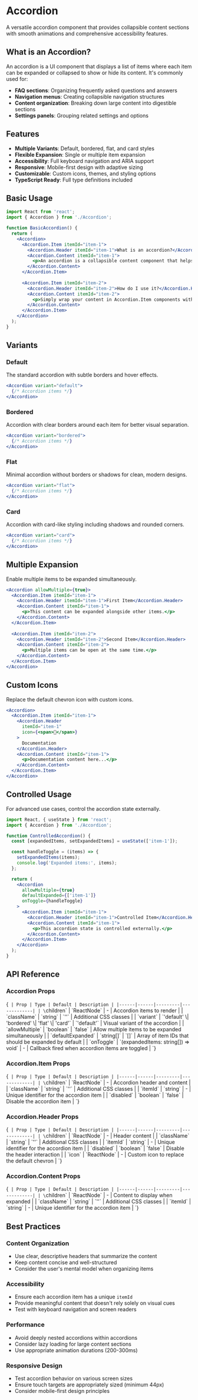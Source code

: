 
<Meta of={AccordionStories} />

# Accordion

A versatile accordion component that provides collapsible content sections with smooth animations and comprehensive accessibility features.

## What is an Accordion?

An accordion is a UI component that displays a list of items where each item can be expanded or collapsed to show or hide its content. It's commonly used for:

- **FAQ sections**: Organizing frequently asked questions and answers
- **Navigation menus**: Creating collapsible navigation structures
- **Content organization**: Breaking down large content into digestible sections
- **Settings panels**: Grouping related settings and options

## Features

- **Multiple Variants**: Default, bordered, flat, and card styles
- **Flexible Expansion**: Single or multiple item expansion
- **Accessibility**: Full keyboard navigation and ARIA support
- **Responsive**: Mobile-first design with adaptive sizing
- **Customizable**: Custom icons, themes, and styling options
- **TypeScript Ready**: Full type definitions included

## Basic Usage

```jsx
import React from 'react';
import { Accordion } from './Accordion';

function BasicAccordion() {
  return (
    <Accordion>
      <Accordion.Item itemId="item-1">
        <Accordion.Header itemId="item-1">What is an accordion?</Accordion.Header>
        <Accordion.Content itemId="item-1">
          <p>An accordion is a collapsible content component that helps organize information into expandable sections.</p>
        </Accordion.Content>
      </Accordion.Item>
      
      <Accordion.Item itemId="item-2">
        <Accordion.Header itemId="item-2">How do I use it?</Accordion.Header>
        <Accordion.Content itemId="item-2">
          <p>Simply wrap your content in Accordion.Item components with Accordion.Header and Accordion.Content.</p>
        </Accordion.Content>
      </Accordion.Item>
    </Accordion>
  );
}
```

## Variants

### Default
The standard accordion with subtle borders and hover effects.

```jsx
<Accordion variant="default">
  {/* Accordion items */}
</Accordion>
```

### Bordered
Accordion with clear borders around each item for better visual separation.

```jsx
<Accordion variant="bordered">
  {/* Accordion items */}
</Accordion>
```

### Flat
Minimal accordion without borders or shadows for clean, modern designs.

```jsx
<Accordion variant="flat">
  {/* Accordion items */}
</Accordion>
```

### Card
Accordion with card-like styling including shadows and rounded corners.

```jsx
<Accordion variant="card">
  {/* Accordion items */}
</Accordion>
```

## Multiple Expansion

Enable multiple items to be expanded simultaneously.

```jsx
<Accordion allowMultiple={true}>
  <Accordion.Item itemId="item-1">
    <Accordion.Header itemId="item-1">First Item</Accordion.Header>
    <Accordion.Content itemId="item-1">
      <p>This content can be expanded alongside other items.</p>
    </Accordion.Content>
  </Accordion.Item>
  
  <Accordion.Item itemId="item-2">
    <Accordion.Header itemId="item-2">Second Item</Accordion.Header>
    <Accordion.Content itemId="item-2">
      <p>Multiple items can be open at the same time.</p>
    </Accordion.Content>
  </Accordion.Item>
</Accordion>
```

## Custom Icons

Replace the default chevron icon with custom icons.

```jsx
<Accordion>
  <Accordion.Item itemId="item-1">
    <Accordion.Header 
      itemId="item-1" 
      icon={<span>📖</span>}
    >
      Documentation
    </Accordion.Header>
    <Accordion.Content itemId="item-1">
      <p>Documentation content here...</p>
    </Accordion.Content>
  </Accordion.Item>
</Accordion>
```

## Controlled Usage

For advanced use cases, control the accordion state externally.

```jsx
import React, { useState } from 'react';
import { Accordion } from './Accordion';

function ControlledAccordion() {
  const [expandedItems, setExpandedItems] = useState(['item-1']);

  const handleToggle = (items) => {
    setExpandedItems(items);
    console.log('Expanded items:', items);
  };

  return (
    <Accordion 
      allowMultiple={true}
      defaultExpanded={['item-1']}
      onToggle={handleToggle}
    >
      <Accordion.Item itemId="item-1">
        <Accordion.Header itemId="item-1">Controlled Item</Accordion.Header>
        <Accordion.Content itemId="item-1">
          <p>This accordion state is controlled externally.</p>
        </Accordion.Content>
      </Accordion.Item>
    </Accordion>
  );
}
```

## API Reference

### Accordion Props

<Markdown>{`
| Prop | Type | Default | Description |
|------|------|---------|-------------|
| \`children\` | \`ReactNode\` | - | Accordion items to render |
| \`className\` | \`string\` | \`''\` | Additional CSS classes |
| \`variant\` | \`'default' \\| 'bordered' \\| 'flat' \\| 'card'\` | \`'default'\` | Visual variant of the accordion |
| \`allowMultiple\` | \`boolean\` | \`false\` | Allow multiple items to be expanded simultaneously |
| \`defaultExpanded\` | \`string[]\` | \`[]\` | Array of item IDs that should be expanded by default |
| \`onToggle\` | \`(expandedItems: string[]) => void\` | - | Callback fired when accordion items are toggled |
`}</Markdown>

### Accordion.Item Props

<Markdown>{`
| Prop | Type | Default | Description |
|------|------|---------|-------------|
| \`children\` | \`ReactNode\` | - | Accordion header and content |
| \`className\` | \`string\` | \`''\` | Additional CSS classes |
| \`itemId\` | \`string\` | - | Unique identifier for the accordion item |
| \`disabled\` | \`boolean\` | \`false\` | Disable the accordion item |
`}</Markdown>

### Accordion.Header Props

<Markdown>{`
| Prop | Type | Default | Description |
|------|------|---------|-------------|
| \`children\` | \`ReactNode\` | - | Header content |
| \`className\` | \`string\` | \`''\` | Additional CSS classes |
| \`itemId\` | \`string\` | - | Unique identifier for the accordion item |
| \`disabled\` | \`boolean\` | \`false\` | Disable the header interaction |
| \`icon\` | \`ReactNode\` | - | Custom icon to replace the default chevron |
`}</Markdown>

### Accordion.Content Props

<Markdown>{`
| Prop | Type | Default | Description |
|------|------|---------|-------------|
| \`children\` | \`ReactNode\` | - | Content to display when expanded |
| \`className\` | \`string\` | \`''\` | Additional CSS classes |
| \`itemId\` | \`string\` | - | Unique identifier for the accordion item |
`}</Markdown>

## Best Practices

### Content Organization
- Use clear, descriptive headers that summarize the content
- Keep content concise and well-structured
- Consider the user's mental model when organizing items

### Accessibility
- Ensure each accordion item has a unique `itemId`
- Provide meaningful content that doesn't rely solely on visual cues
- Test with keyboard navigation and screen readers

### Performance
- Avoid deeply nested accordions within accordions
- Consider lazy loading for large content sections
- Use appropriate animation durations (200-300ms)

### Responsive Design
- Test accordion behavior on various screen sizes
- Ensure touch targets are appropriately sized (minimum 44px)
- Consider mobile-first design principles
